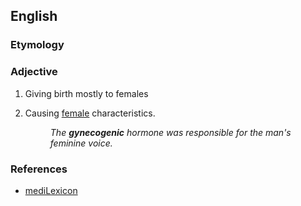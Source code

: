 ==English==

===Etymology===
{{confix|en|gyneco|genic}}

===Adjective===
{{en-adj}}

# {{lb|en|medicine}} Giving birth mostly to females
# {{lb|en|obsolete|biology}} Causing [[female]] characteristics.
#: ''The '''gynecogenic''' hormone was responsible for the man's feminine voice.''

===References===
* [http://www.medilexicon.com/medicaldictionary.php?t=38833 mediLexicon]